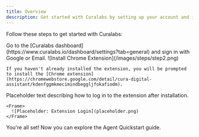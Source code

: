 ```yaml
---
title: Overview
description: Get started with Curalabs by setting up your account and installing the Chrome extension.
---
```


Follow these steps to get started with Curalabs:

<Steps>
  <Step title="Sign Up for an Account">
    Go to the [Curalabs dashboard](https://www.curalabs.io/dashboard/settings?tab=general) and sign in with Google or Email.
  </Step>
  <Step title="Install the Chrome Extension">
    <Frame>
      ![Install Chrome Extension](/images/steps/step2.png)
    </Frame>

    If you haven't already installed the extension, you will be prompted to install the [Chrome extension](https://chromewebstore.google.com/detail/cura-digital-assistant/kdenfggmkmecimindbeggljfokafiodm).
  </Step>
  <Step title="Log In via Extension (if applicable)">
    Placeholder text describing how to log in to the extension after installation.

    <Frame>
      ![Placeholder: Extension Login](placeholder.png)
    </Frame>
  </Step>
</Steps>

You're all set! Now you can explore the Agent Quickstart guide.
